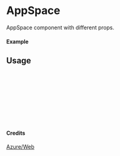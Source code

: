 
<Meta of={AppSpace} title="Azure/Web/AppSpace" />

# AppSpace

AppSpace component with different props.

#### Example

<Canvas of={AppSpace.Primary} />

## Usage

```ts
import { AppSpace } from "yadl-ui";

const Example = () => {
  return (
      <AppSpace />
  );
};

export default Example;
```

#### Credits
[Azure/Web](https://learn.microsoft.com/en-us/azure/architecture/icons/)
